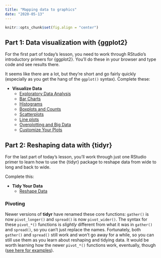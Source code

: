 ```yaml
---
title: "Mapping data to graphics"
date: "2020-05-13"
---
```


```r
knitr::opts_chunk$set(fig.align = "center")
```

## Part 1: Data visualization with {ggplot2}

For the first part of today's lesson, you need to work through RStudio's introductory primers for {ggplot2}. You'll do these in your browser and type code and see results there.

It seems like there are a lot, but they're short and go fairly quickly (especially as you get the hang of the `ggplot()` syntax). Complete these:

- **Visualize Data**
  - [Exploratory Data Analysis](https://rstudio.cloud/learn/primers/3.1)
  - [Bar Charts](https://rstudio.cloud/learn/primers/3.2)
  - [Histograms](https://rstudio.cloud/learn/primers/3.3)
  - [Boxplots and Counts](https://rstudio.cloud/learn/primers/3.4)
  - [Scatterplots](https://rstudio.cloud/learn/primers/3.5)
  - [Line plots](https://rstudio.cloud/learn/primers/3.6)
  - [Overplotting and Big Data](https://rstudio.cloud/learn/primers/3.7)
  - [Customize Your Plots](https://rstudio.cloud/learn/primers/3.8)


## Part 2: Reshaping data with {tidyr}

For the last part of today's lesson, you'll work through just one RStudio primer to learn how to use the {tidyr} package to reshape data from wide to long and back to wide.

Complete this:

- **Tidy Your Data**
  - [Reshape Data](https://rstudio.cloud/learn/primers/4.1)

::: {.callout-note}
### Pivoting

Newer versions of **tidyr** have renamed these core functions: `gather()` is now `pivot_longer()` and `spread()` is now `pivot_wider()`. The syntax for these `pivot_*()` functions is *slightly* different from what it was in `gather()` and `spread()`, so you can't just replace the names. Fortunately, both `gather()` and `spread()` still work and won't go away for a while, so you can still use them as you learn about reshaping and tidying data. It would be worth learning how the newer `pivot_*()` functions work, eventually, though ([see here for examples](https://tidyr.tidyverse.org/articles/pivot.html)).
:::
